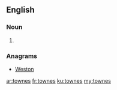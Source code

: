 ==English==

===Noun===
{{head|en|noun plural form}}

# {{plural of|towne|lang=en}}

===Anagrams===
* [[Weston#English|Weston]]

[[ar:townes]]
[[fr:townes]]
[[ku:townes]]
[[my:townes]]